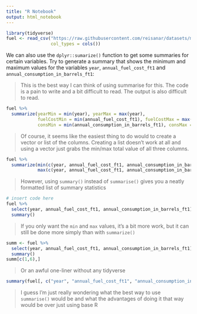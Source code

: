 ```yaml
---
title: "R Notebook"
output: html_notebook
---
```


```r
library(tidyverse)
fuel <- read_csv("https://raw.githubusercontent.com/reisanar/datasets/master/fuel.csv",
                 col_types = cols())
```


We can also use the `dplyr::sumarize()` function to get some summaries for certain variables. Try to generate a summary that shows the minimum and maximum values for the variables `year`, `annual_fuel_cost_ft1` and `annual_consumption_in_barrels_ft1`:


> This is the best way I can think of using summarise for this. The code is a pain to write and a bit difficult to read. The output is also difficult to read.

```r
fuel %>%
  summarize(yearMin = min(year), yearMax = max(year),
            fuelCostMin = min(annual_fuel_cost_ft1), fuelCostMax = max(annual_fuel_cost_ft1),
            consMin = min(annual_consumption_in_barrels_ft1), consMax = max(annual_consumption_in_barrels_ft1))
```


> Of course, it seems like the easiest thing to do would to create a vector or list of the columns. Creating a list doesn't work at all and using a vector just grabs the min/max total value of all three columns.

```r
fuel %>%
  summarize(min(c(year, annual_fuel_cost_ft1, annual_consumption_in_barrels_ft1)),
            max(c(year, annual_fuel_cost_ft1, annual_consumption_in_barrels_ft1)))
```


> However, using `summary()` instead of `summarise()` gives you a neatly formatted list of summary statistics

```r
# insert code here
fuel %>%
  select(year, annual_fuel_cost_ft1, annual_consumption_in_barrels_ft1) %>%
  summary()
```


> If you only want the `min` and `max` values, it's a bit more work, but it can still be done more simply than with `summarize()`

```r
summ <- fuel %>%
  select(year, annual_fuel_cost_ft1, annual_consumption_in_barrels_ft1) %>%
  summary()
summ[c(1,6),]
```


> Or an awful one-liner without any tidyverse

```r
summary(fuel[, c("year", "annual_fuel_cost_ft1", "annual_consumption_in_barrels_ft1")])[c(1,6),]
```


> I guess I'm just really wondering what the best way to use `summarise()` would be and what the advantages of doing it that way would be over just using base R